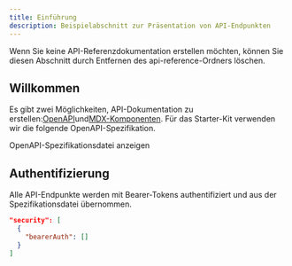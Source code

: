 ```yaml
---
title: Einführung
description: Beispielabschnitt zur Präsentation von API-Endpunkten
---
```


<Note>
  Wenn Sie keine API-Referenzdokumentation erstellen möchten, können Sie
  diesen Abschnitt durch Entfernen des api-reference-Ordners löschen.
</Note>

## Willkommen

Es gibt zwei Möglichkeiten, API-Dokumentation zu erstellen:[OpenAPI](https://mintlify.com/docs/api-playground/openapi/setup)und[MDX-Komponenten](https://mintlify.com/docs/api-playground/mdx/configuration). Für das Starter-Kit verwenden wir die folgende OpenAPI-Spezifikation.

<Card title="Plant Store Endpoints" icon="leaf" href="https://github.com/mintlify/starter/blob/main/api-reference/openapi.json">
  OpenAPI-Spezifikationsdatei anzeigen
</Card>

## Authentifizierung

Alle API-Endpunkte werden mit Bearer-Tokens authentifiziert und aus der Spezifikationsdatei übernommen.

```json
"security": [
  {
    "bearerAuth": []
  }
]
```
